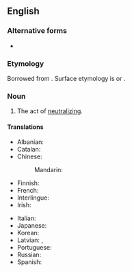 ==English==
{{wikipedia}}

===Alternative forms===
* {{l|en|neutralisation}} {{qualifier|{{l|en|British}}}}

===Etymology===
Borrowed from {{bor|en|fr|neutralisation}}. Surface etymology is {{af|en|neutral|-ization}} or {{af|en|neutralize|-ation}}.

===Noun===
{{en-noun|~}}

# The act of [[neutralize|neutralizing]].

====Translations====
{{trans-top|neutralization}}
* Albanian: {{t+|sq|asnjanësim|m}}
* Catalan: {{t|ca|neutralització|f}}
* Chinese:
*: Mandarin: {{t|cmn|中和作用|sc=Hani}}
* Finnish: {{t|fi|neutralisaatio}}
* French: {{t+|fr|neutralisation|f}}
* Interlingue: {{t|ie|neutralisation}}
* Irish: {{t|ga|neodrú|m}}
{{trans-mid}}
* Italian: {{t+|it|neutralizzazione|f}}
* Japanese: {{t+|ja|中和|tr=chūwa|sc=Jpan}}
* Korean: {{t+|ko|중화|sc=Kore}}
* Latvian: {{t|lv|neitralizācija|f|sc=Cyrl}}, {{t|lv|neitralizēšana|f|sc=Cyrl}}
* Portuguese: {{t+|pt|neutralização|f}}
* Russian: {{t+|ru|нейтрализа́ция|f}}
* Spanish: {{t+|es|neutralización|f}}
{{trans-bottom}}